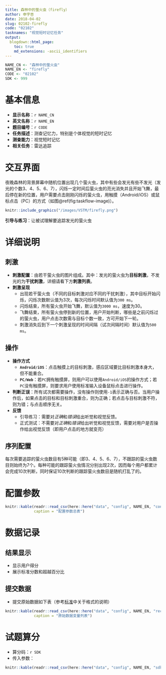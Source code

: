 ```yaml
---
title: 森林中的萤火虫（firefly）
author: 申宇杏
date: 2018-04-02
slug: 02102-firefly
code: "02102"
tasknames: "视觉短时记忆任务"
output:
  blogdown::html_page:
    toc: true
    md_extensions: -ascii_identifiers
---
```


```r
NAME_CN <- "森林中的萤火虫"
NAME_EN <- "firefly"
CODE <- "02102"
SDK <- 999
```

# 基本信息

* **显示名称**：`r NAME_CN`
* **英文名称**：`r NAME_EN`
* **题目编号**：`r CODE`
* **任务描述**：测查记忆力，特别是个体视觉的短时记忆
* **测查能力**：视觉短时记忆
* **相关任务**：雷达追踪

# 交互界面

夜晚森林的背景屏幕中随机位置出现几个萤火虫，其中有些会发光有些不发光（发光的个数3、4、5、6、7），闪烁一定时间后萤火虫的亮光消失并且开始飞舞，最后停在新的位置，用户需要点击刚刚闪烁的萤火虫，用触摸（Android/iOS）或鼠标点击（PC）的方式（如图\@ref(fig:taskflow-image)）。

```r
knitr::include_graphics("/images/VSTM/firefly.png")
```

**引导与练习**：让被试理解要追踪发光的萤火虫

# 详细说明

## 刺激

+ **刺激配置**：由若干萤火虫的图片组成。其中：发光的萤火虫为**目标刺激**，不发光的为**干扰刺激**，详细请看下方**刺激列表**。
+ **刺激呈现**
    - 出现若干萤火虫（不同的目标刺激对应不同的干扰刺激），其中目标开始闪烁，闪烁次数默认值为3次，每次闪烁时间默认值为`300 ms`。
    - 闪烁结束，所有萤火虫开始飞舞，默认值为`3000 ms`，速度为30。
    - 飞舞结束，所有萤火虫停到新的位置，用户开始判断，哪些是之前闪烁过的萤火虫，用户点击次数需与目标个数一致，方可开始下一轮。
    - 刺激消失后到下一个刺激呈现的时间间隔（试次间隔时间）默认值为`500 ms`。

## 操作

+ **操作方式**
    - **`Android/iOS`**：点击触摸上的目标刺激，感应区域要比目标刺激本身大，但不能重合。
    - **`PC/Web`**：若`PC`拥有触摸屏，则用户可以使用`Android/iOS`的操作方式；若`PC`没有触摸屏，则要求用户使用标准输入设备鼠标点击进行操作。
+ **判断正误**：所有试次都需要操作，没有操作则使用`-1`表示正确与否。当用户操作后，如果点击的目标和目标刺激重合，则为正确；若点击与目标刺激不符，则为错；与点击顺序无关。
+ **反馈**
    - 引导练习：需要对*正确*和*错误*给出听觉和视觉反馈。
    - 正式测试：不需要对*正确*和*错误*给出听觉和视觉反馈，需要对用户是否操作给出视觉反馈（即用户点击的地方就变亮）

## 序列配置

每次需要追踪的萤火虫数目有5种可能（即3、4、5、6、7），不跟踪的萤火虫数目则始终为7个。每种可能的跟踪萤火虫情况分别出现2次，因而每个用户都累计会完成10次判断，同时保证10次判断的跟踪萤火虫数目是随机打乱了的。

# 配置参数

```r
knitr::kable(readr::read_csv(here::here("data", "config", NAME_EN, "configs.csv")),
             caption = "配置参数总表")
```

# 数据记录

## 结果显示

* 显示用户得分
* 展示标准分数和超越百分比

## 提交数据

* 提交原始数据如下表（参考[标准](`r blogdown::shortcode("relref", "standard.html")`)中关于格式的说明）

```r
knitr::kable(readr::read_csv(here::here("data", "config", NAME_EN, "recs.csv")),
             caption = "原始数据变量列表")
```

# 试题算分

* 算分码：`r SDK`
* 传入参数：

```r
knitr::kable(readr::read_csv(here::here("data", "config", NAME_EN, "sdk.csv")))
```
